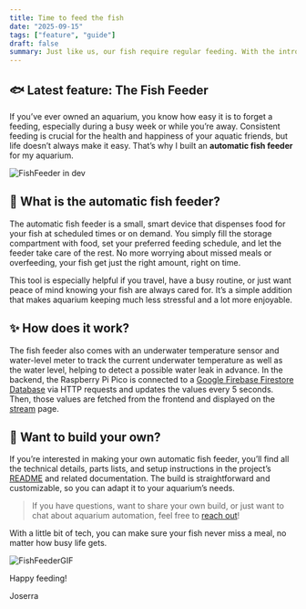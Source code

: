 ```yaml
---
title: Time to feed the fish
date: "2025-09-15"
tags: ["feature", "guide"]
draft: false
summary: Just like us, our fish require regular feeding. With the introduction of a new gadget, their feeding schedule can now be automated. Isn't it cool?
---
```


## 🐟 Latest feature: The Fish Feeder

If you’ve ever owned an aquarium, you know how easy it is to forget a feeding, especially during a busy week or while you’re away. Consistent feeding is crucial for the health and happiness of your aquatic friends, but life doesn’t always make it easy. That’s why I built an **automatic fish feeder** for my aquarium.

![FishFeeder in dev](time-to-feed/feeder.avif)

## 🤖 What is the automatic fish feeder?

The automatic fish feeder is a small, smart device that dispenses food for your fish at scheduled times or on demand. You simply fill the storage compartment with food, set your preferred feeding schedule, and let the feeder take care of the rest. No more worrying about missed meals or overfeeding, your fish get just the right amount, right on time.

This tool is especially helpful if you travel, have a busy routine, or just want peace of mind knowing your fish are always cared for. It’s a simple addition that makes aquarium keeping much less stressful and a lot more enjoyable.

## ✨ How does it work?

The fish feeder also comes with an underwater temperature sensor and water-level meter to track the current underwater temperature as well as the water level, helping to detect a possible water leak in advance. In the backend, the Raspberry Pi Pico is connected to a [Google Firebase Firestore Database](https://github.com/Joserra13/automated-aquarium/blob/main/docs/firebase.md) via HTTP requests and updates the values every 5 seconds. Then, those values are fetched from the frontend and displayed on the [stream](../../stream/) page.

## 📝 Want to build your own?

If you’re interested in making your own automatic fish feeder, you’ll find all the technical details, parts lists, and setup instructions in the project’s [README](https://github.com/Joserra13/automated-aquarium/tree/main/src/RaspberryPi-Pico-W) and related documentation. The build is straightforward and customizable, so you can adapt it to your aquarium’s needs.

> If you have questions, want to share your own build, or just want to chat about aquarium automation, feel free to [reach out](../../contact/)!

With a little bit of tech, you can make sure your fish never miss a meal, no matter how busy life gets.

![FishFeederGIF](time-to-feed/FishFeederGIF.gif)

Happy feeding!

Joserra

